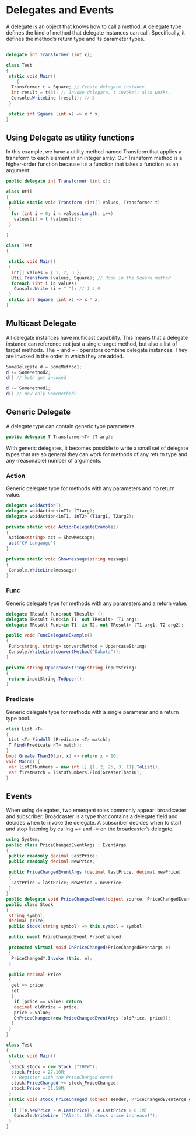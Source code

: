 # Delegates and Events

A delegate is an object that knows how to call a method.
A delegate type defines the kind of method that delegate instances can call. Specifically, it defines the method’s return type and its parameter types.

```csharp

delegate int Transformer (int x);

class Test
{
 static void Main()
    {
  Transformer t = Square; // Create delegate instance
  int result = t(3); // Invoke delegate, t.invoke() also works.
  Console.WriteLine (result); // 9
 }

 static int Square (int x) => x * x;
}
```

## Using Delegate as utility functions

In this example, we have a utility method named Transform that applies a transform to each element in an integer array. Our Transform method is a higher-order function because it’s a function that takes a function as an argument.

```csharp
public delegate int Transformer (int x);

class Util
{
 public static void Transform (int[] values, Transformer t)
 {
  for (int i = 0; i < values.Length; i++)
   values[i] = t (values[i]);
 }

}

class Test
{

 static void Main()
 {
  int[] values = { 1, 2, 3 };
  Util.Transform (values, Square); // Hook in the Square method
  foreach (int i in values)
   Console.Write (i + " "); // 1 4 9
 }
 static int Square (int x) => x * x;
}
```

## Multicast Delegate

All delegate instances have multicast capability. This means that a delegate instance
can reference not just a single target method, but also a list of target methods. The +
and += operators combine delegate instances. They are invoked in the order in which they are added.

```csharp
SomeDelegate d = SomeMethod1;
d += SomeMethod2;
d() // both get invoked

d -= SomeMethod1;
d() // now only SomeMethod2
```

## Generic Delegate

A delegate type can contain generic type parameters.

```csharp
public delegate T Transformer<T> (T arg);
```

With generic delegates, it becomes possible to write a small set of delegate types that
are so general they can work for methods of any return type and any (reasonable)
number of arguments.

### Action

Generic delegate type for methods with any parameters and no return value.

```csharp
delegate voidAction();
delegate voidAction<inT1> (T1arg);
delegate voidAction<inT1, inT2> (T1arg1, T2arg2);

private static void ActionDelegateExample()
{
 Action<string> act = ShowMessage;
 act("C# Langauge")
}

private static void ShowMessage(string message)
{
 Console.WriteLine(message);
}
```

### Func

Generic delegate type for methods with any parameters and a return value.

```csharp
delegate TResult Func<out TResult> ();
delegate TResult Func<in T1, out TResult> (T1 arg);
delegate TResult Func<in T1, in T2, out TResult> (T1 arg1, T2 arg2);

public void FuncDelegateExample()
{
 Func<string, string> convertMethod = UppercaseString;
 Console.WriteLine(convertMethod("Dakota"));
}

private string UppercaseString(string inputString)
{
 return inputString.ToUpper();
}
```

### Predicate

Generic delegate type for methods with a single parameter and a return type bool.

```csharp
class List <T>
{
 List <T> FindAll (Predicate <T> match);
 T Find(Predicate <T> match);
}
bool GreaterThan10(int x) => return x > 10;
void Main() {
 var listOfNumbers = new int [] {1, 2, 25, 3, 11}.ToList();
 var firstMatch = listOfNumbers.Find(GreaterThan10);
}
```

## Events

When using delegates, two emergent roles commonly appear: broadcaster and
subscriber. Broadcaster is a type that contains a delegate field and decides when to invoke the delegate. A subscriber decides when to start and stop listening by calling += and -= on the broadcaster’s delegate.

```csharp
using System;
public class PriceChangedEventArgs : EventArgs
{
 public readonly decimal LastPrice;
 public readonly decimal NewPrice;

 public PriceChangedEventArgs (decimal lastPrice, decimal newPrice)
 {
  LastPrice = lastPrice; NewPrice = newPrice;
 }
}
public delegate void PriceChangedEvent(object source, PriceChangedEventArgs args);
public class Stock
{
 string symbol;
 decimal price;
 public Stock(string symbol) => this.symbol = symbol;

 public event PriceChangedEvent PriceChanged;

 protected virtual void OnPriceChanged(PriceChangedEventArgs e)
 {
  PriceChanged?.Invoke (this, e);
 }

 public decimal Price
 {
  get => price;
  set
  {
   if (price == value) return;
   decimal oldPrice = price;
   price = value;
   OnPriceChanged(new PriceChangedEventArgs (oldPrice, price));
  }
 }
}

class Test
{
 static void Main()
 {
  Stock stock = new Stock ("THPW");
  stock.Price = 27.10M;
  // Register with the PriceChanged event
  stock.PriceChanged += stock_PriceChanged;
  stock.Price = 31.59M;
 }
 static void stock_PriceChanged (object sender, PriceChangedEventArgs e)
 {
  if ((e.NewPrice - e.LastPrice) / e.LastPrice > 0.1M)
   Console.WriteLine ("Alert, 10% stock price increase!");
 }
}
```
